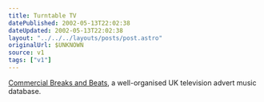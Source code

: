 ```yaml
---
title: Turntable TV
datePublished: 2002-05-13T22:02:38
dateUpdated: 2002-05-13T22:02:38
layout: "../../../layouts/posts/post.astro"
originalUrl: $UNKNOWN
source: v1
tags: ["v1"]
---
```


[Commercial Breaks and Beats][1], a well-organised UK television advert music database.

[1]: http://www.commercialbreaksandbeats.co.uk/ "Commercial Breaks and Beats: UK TV advert music database"
